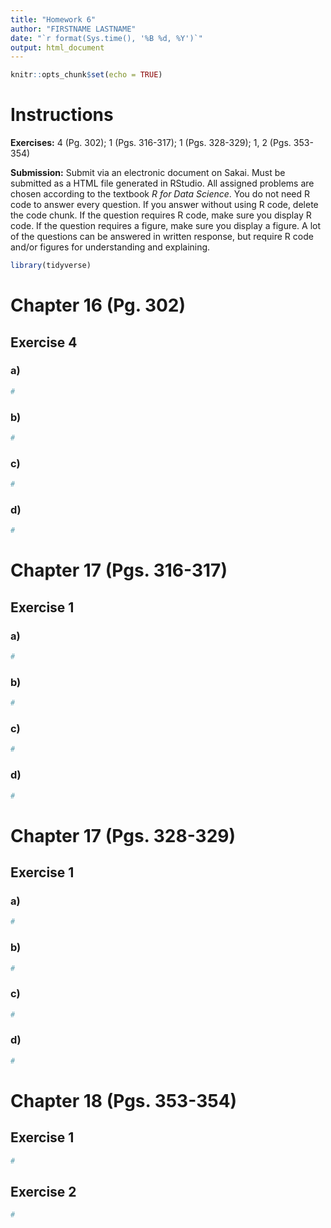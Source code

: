 ---
title: "Homework 6"
author: "FIRSTNAME LASTNAME"
date: "`r format(Sys.time(), '%B %d, %Y')`"
output: html_document
---

```{r setup, include=FALSE}
knitr::opts_chunk$set(echo = TRUE)
```

# Instructions

**Exercises:**  4 (Pg. 302); 1 (Pgs. 316-317); 1 (Pgs. 328-329); 1, 2 (Pgs. 353-354)

**Submission:** Submit via an electronic document on Sakai. Must be submitted as a HTML file generated in RStudio. All assigned problems are chosen according to the textbook *R for Data Science*. You do not need R code to answer every question. If you answer without using R code, delete the code chunk. If the question requires R code, make sure you display R code. If the question requires a figure, make sure you display a figure. A lot of the questions can be answered in written response, but require R code and/or figures for understanding and explaining.

```{r, include=FALSE}
library(tidyverse)
```

# Chapter 16 (Pg. 302)

##  Exercise 4

### a)
```{r}
#
```

### b)
```{r}
#
```

### c)
```{r}
#
```

### d)
```{r}
#
```

# Chapter 17 (Pgs. 316-317)

##  Exercise 1

### a)
```{r}
#
```

### b)
```{r}
#
```

### c)
```{r}
#
```

### d)
```{r}
#
```

# Chapter 17 (Pgs. 328-329)

##  Exercise 1

### a)
```{r}
#
```

### b)
```{r}
#
```

### c)
```{r}
#
```

### d)
```{r}
#
```

# Chapter 18 (Pgs. 353-354)

##  Exercise 1
```{r}
#
```

##  Exercise 2
```{r}
#
```
